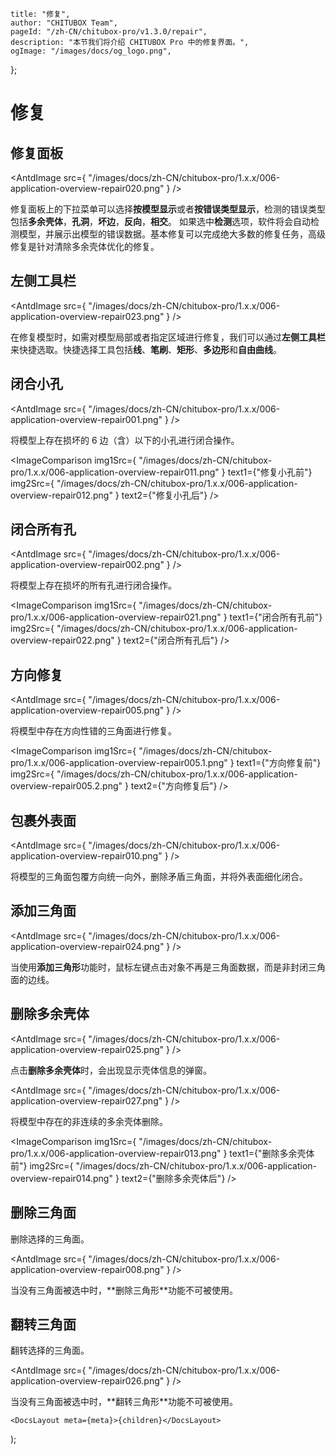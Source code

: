 
	title: "修复",
	author: "CHITUBOX Team",
	pageId: "/zh-CN/chitubox-pro/v1.3.0/repair",
	description: "本节我们将介绍 CHITUBOX Pro 中的修复界面。",
	ogImage: "/images/docs/og_logo.png",
};

# 修复

## 修复面板

<AntdImage
	src={
		"/images/docs/zh-CN/chitubox-pro/1.x.x/006-application-overview-repair020.png"
	}
/>

修复面板上的下拉菜单可以选择**按模型显示**或者**按错误类型显示**，检测的错误类型包括**多余壳体**，**孔洞**，**坏边**，**反向**，**相交**。
如果选中**检测**选项，软件将会自动检测模型，并展示出模型的错误数据。基本修复可以完成绝大多数的修复任务，高级修复是针对清除多余壳体优化的修复。

## 左侧工具栏

<AntdImage
	src={
		"/images/docs/zh-CN/chitubox-pro/1.x.x/006-application-overview-repair023.png"
	}
/>

在修复模型时，如需对模型局部或者指定区域进行修复，我们可以通过**左侧工具栏**来快捷选取。快捷选择工具包括**线**、**笔刷**、**矩形**、**多边形**和**自由曲线**。

## 闭合小孔

<AntdImage
	src={
		"/images/docs/zh-CN/chitubox-pro/1.x.x/006-application-overview-repair001.png"
	}
/>

将模型上存在损坏的 6 边（含）以下的小孔进行闭合操作。

<ImageComparison
	img1Src={
		"/images/docs/zh-CN/chitubox-pro/1.x.x/006-application-overview-repair011.png"
	}
	text1={"修复小孔前"}
	img2Src={
		"/images/docs/zh-CN/chitubox-pro/1.x.x/006-application-overview-repair012.png"
	}
	text2={"修复小孔后"}
/>

## 闭合所有孔

<AntdImage
	src={
		"/images/docs/zh-CN/chitubox-pro/1.x.x/006-application-overview-repair002.png"
	}
/>

将模型上存在损坏的所有孔进行闭合操作。

<ImageComparison
	img1Src={
		"/images/docs/zh-CN/chitubox-pro/1.x.x/006-application-overview-repair021.png"
	}
	text1={"闭合所有孔前"}
	img2Src={
		"/images/docs/zh-CN/chitubox-pro/1.x.x/006-application-overview-repair022.png"
	}
	text2={"闭合所有孔后"}
/>

## 方向修复

<AntdImage
	src={
		"/images/docs/zh-CN/chitubox-pro/1.x.x/006-application-overview-repair005.png"
	}
/>

将模型中存在方向性错的三角面进行修复。

<ImageComparison
	img1Src={
		"/images/docs/zh-CN/chitubox-pro/1.x.x/006-application-overview-repair005.1.png"
	}
	text1={"方向修复前"}
	img2Src={
		"/images/docs/zh-CN/chitubox-pro/1.x.x/006-application-overview-repair005.2.png"
	}
	text2={"方向修复后"}
/>

## 包裹外表面

<AntdImage
	src={
		"/images/docs/zh-CN/chitubox-pro/1.x.x/006-application-overview-repair010.png"
	}
/>

将模型的三角面包覆方向统一向外，删除矛盾三角面，并将外表面细化闭合。

## 添加三角面

<AntdImage
	src={
		"/images/docs/zh-CN/chitubox-pro/1.x.x/006-application-overview-repair024.png"
	}
/>

当使用**添加三角形**功能时，鼠标左键点击对象不再是三角面数据，而是非封闭三角面的边线。

## 删除多余壳体

<AntdImage
	src={
		"/images/docs/zh-CN/chitubox-pro/1.x.x/006-application-overview-repair025.png"
	}
/>

点击**删除多余壳体**时，会出现显示壳体信息的弹窗。

<AntdImage
	src={
		"/images/docs/zh-CN/chitubox-pro/1.x.x/006-application-overview-repair027.png"
	}
/>

将模型中存在的非连续的多余壳体删除。

<ImageComparison
	img1Src={
		"/images/docs/zh-CN/chitubox-pro/1.x.x/006-application-overview-repair013.png"
	}
	text1={"删除多余壳体前"}
	img2Src={
		"/images/docs/zh-CN/chitubox-pro/1.x.x/006-application-overview-repair014.png"
	}
	text2={"删除多余壳体后"}
/>

## 删除三角面

删除选择的三角面。

<AntdImage
	src={
		"/images/docs/zh-CN/chitubox-pro/1.x.x/006-application-overview-repair008.png"
	}
/>

<Admonition type="note" title="注意">
	当没有三角面被选中时，**删除三角形**功能不可被使用。
</Admonition>

## 翻转三角面

翻转选择的三角面。

<AntdImage
	src={
		"/images/docs/zh-CN/chitubox-pro/1.x.x/006-application-overview-repair026.png"
	}
/>

<Admonition type="note" title="注意">
	当没有三角面被选中时，**翻转三角形**功能不可被使用。
</Admonition>

	<DocsLayout meta={meta}>{children}</DocsLayout>
);
